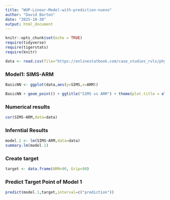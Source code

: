 ```yaml
---
title: "WUP-Linear-Model-with-prediction-nuevo"
author: "David Barton"
date: "2025-10-30"
output: html_document
---
```


```r
knitr::opts_chunk$set(echo = TRUE)
require(tidyverse)
require(tigerstats)
require(knitr)

data <- read.csv(file="https://onlinestatbook.com/case_studies_rvls/physical_strength/data.txt",sep="",header=TRUE)  
```

### Model1: SIMS-ARM

```r
BasicNN <- ggplot(data,aes(y=SIMS,x=ARM))
```

```r
BasicNN + geom_point() + ggtitle("SIMS vs ARM") + theme(plot.title = element_text(hjust = 0.5, size = 20))
```

### Numerical results

```r
cor(SIMS~ARM,data=data)
```


### Inferntial Results

```r
model.1 <- lm(SIMS~ARM,data=data)
summary.lm(model.1)
```

### Create target 

```r
target <- data.frame(ARM=90, Grip=90)
```

### Predict Target Point of Model 1

```r
predict(model.1,target,interval=c("prediction"))
```
